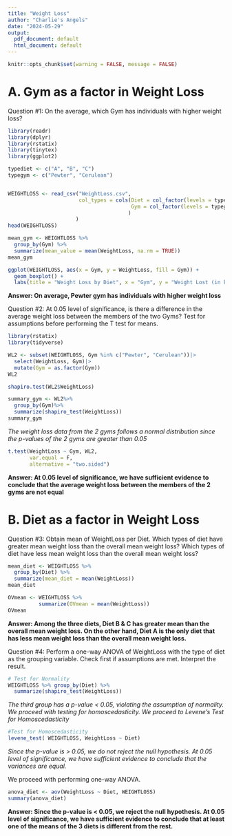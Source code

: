 ---
title: "Weight Loss"
author: "Charlie's Angels"
date: "2024-05-29"
output:
  pdf_document: default
  html_document: default
---

```{r}
knitr::opts_chunk$set(warning = FALSE, message = FALSE)
```

# A. Gym as a factor in Weight Loss

Question #1: On the average, which Gym has individuals with higher weight loss?

```{r}
library(readr)
library(dplyr)
library(rstatix)
library(tinytex)
library(ggplot2)

typediet <- c("A", "B", "C")
typegym <- c("Pewter", "Cerulean")


WEIGHTLOSS <- read_csv("WeightLoss.csv", 
                       col_types = cols(Diet = col_factor(levels = typediet), 
                                        Gym = col_factor(levels = typegym)
                                       )
                      )
head(WEIGHTLOSS)
```

```{r}
mean_gym <- WEIGHTLOSS %>%
  group_by(Gym) %>%
  summarize(mean_value = mean(WeightLoss, na.rm = TRUE))
mean_gym
```

```{r}
ggplot(WEIGHTLOSS, aes(x = Gym, y = WeightLoss, fill = Gym)) +
  geom_boxplot() +
  labs(title = "Weight Loss by Diet", x = "Gym", y = "Weight Lost (in kg)")
```

**Answer: On average, Pewter gym has individuals with higher weight loss**

Question #2: At 0.05 level of significance, is there a difference in the average weight loss between the members of the two Gyms? Test for assumptions before performing the T test for means.

```{r}
library(rstatix)
library(tidyverse)

WL2 <- subset(WEIGHTLOSS, Gym %in% c("Pewter", "Cerulean"))|>
  select(WeightLoss, Gym)|>
  mutate(Gym = as.factor(Gym))
WL2

shapiro.test(WL2$WeightLoss)

summary_gym <- WL2%>%
  group_by(Gym)%>%
  summarize(shapiro_test(WeightLoss))
summary_gym
```

*The weight loss data from the 2 gyms follows a normal distribution since the p-values of the 2 gyms are greater than 0.05*

```{r}
t.test(WeightLoss ~ Gym, WL2,
       var.equal = F,
       alternative = "two.sided")
```

**Answer: At 0.05 level of significance, we have sufficient evidence to conclude that the average weight loss between the members of the 2 gyms are not equal**

# B. Diet as a factor in Weight Loss

Question #3: Obtain mean of WeightLoss per Diet. Which types of diet have greater mean weight loss than the overall mean weight loss? Which types of diet have less mean weight loss than the overall mean weight loss?

```{r}
mean_diet <- WEIGHTLOSS %>%
  group_by(Diet) %>%
  summarize(mean_diet = mean(WeightLoss))
mean_diet

OVmean <- WEIGHTLOSS %>% 
          summarize(OVmean = mean(WeightLoss))
OVmean
```

**Answer: Among the three diets, Diet B & C has greater mean than the overall mean weight loss. On the other hand, Diet A is the only diet that has less mean weight loss than the overall mean weight loss.**

Question #4: Perform a one-way ANOVA of WeightLoss with the type of diet as the grouping variable. Check first if assumptions are met. Interpret the result.

```{r}
# Test for Normality
WEIGHTLOSS %>% group_by(Diet) %>%
  summarize(shapiro_test(WeightLoss))
```

*The third group has a p-value \< 0.05, violating the assumption of normality. We proceed with testing for homoscedasticity. We proceed to Levene's Test for Homoscedasticity*

```{r}
#Test for Homoscedasticity
levene_test( WEIGHTLOSS, WeightLoss ~ Diet)
```

*Since the p-value is \> 0.05, we do not reject the null hypothesis. At 0.05 level of significance, we have sufficient evidence to conclude that the variances are equal.*

We proceed with performing one-way ANOVA.

```{r}
anova_diet <- aov(WeightLoss ~ Diet, WEIGHTLOSS)
summary(anova_diet)
```

**Answer: Since the p-value is \< 0.05, we reject the null hypothesis. At 0.05 level of significance, we have sufficient evidence to conclude that at least one of the means of the 3 diets is different from the rest.**
